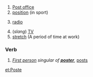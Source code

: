 {{frnoun}}
# [[Post office]]
# [[position]] (in sport)
# {{frslang}} [[radio]]
# (''slang'') [[TV]]
# [[stretch]] (A period of time at work)

===Verb===
# ''[[First person]] singular of '''[[poster]]''''', [[post]]s

[[et:Poste]]